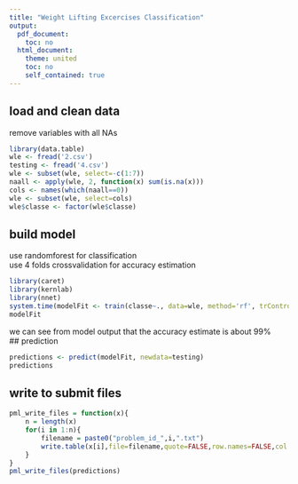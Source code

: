 ```yaml
---
title: "Weight Lifting Excercises Classification"
output:
  pdf_document:
    toc: no
  html_document:
    theme: united
    toc: no
    self_contained: true
---
```

## load and clean data
remove variables with all NAs
```r
library(data.table)
wle <- fread('2.csv')
testing <- fread('4.csv')
wle <- subset(wle, select=-c(1:7))
naall <- apply(wle, 2, function(x) sum(is.na(x)))
cols <- names(which(naall==0))
wle <- subset(wle, select=cols)
wle$classe <- factor(wle$classe)
```

## build model
use randomforest for classification  
use 4 folds crossvalidation for accuracy estimation
```r
library(caret) 
library(kernlab)
library(nnet)
system.time(modelFit <- train(classe~., data=wle, method='rf', trControl=trainControl(method='cv', number=4, repeats=1)))
modelFit
```
we can see from model output that the accuracy estimate is about 99%  
## prediction

```r
predictions <- predict(modelFit, newdata=testing)
predictions
```


## write to submit files
```r
pml_write_files = function(x){
    n = length(x)
    for(i in 1:n){
        filename = paste0("problem_id_",i,".txt")
        write.table(x[i],file=filename,quote=FALSE,row.names=FALSE,col.names=FALSE)
    }
}
pml_write_files(predictions)        
```
